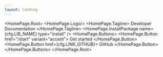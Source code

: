 ```yaml
---
layout: landing
---
```



<HomePage.Root>
  <HomePage.Logo/>
  <HomePage.Tagline>
    Developer Documentation
  </HomePage.Tagline>
  <HomePage.InstallPackage
    name={cfg.LIB_NAME}
    type="install"
  />
  <HomePage.Buttons>
    <HomePage.Button href="/start" variant="accent">
      Get started
    </HomePage.Button>
    <HomePage.Button href={cfg.LINK_GITHUB}>
      GitHub
    </HomePage.Button>
  </HomePage.Buttons>
  <Sponsors/>
</HomePage.Root>